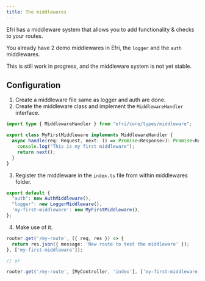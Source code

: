 ```yaml
---
title: The middlewares
---
```


Efri has a middleware system that allows you to add functionality & checks to your routes.

You already have 2 demo middlewares in Efri, the `logger` and the `auth` middlewares.

<Note type="warning">
This is still work in progress, and the middleware system is not yet stable.
</Note>

## Configuration

1. Create a middleware file same as logger and auth are done.
2. Create the middleware class and implement the `MiddlewareHandler` interface.
```ts
import type { MiddlewareHandler } from "efri/core/types/middleware";

export class MyFirstMiddleware implements MiddlewareHandler {
  async handle(req: Request, next: () => Promise<Response>): Promise<Response> {
    console.log("This is my first middleware");
    return next();
  }
}
```

3. Register the middleware in the `index.ts` file from within middlewares folder.

```ts
export default {
  "auth": new AuthMiddleware(),
  "logger": new LoggerMiddleware(),
  'my-first-middleware': new MyFirstMiddleware(),
};
```

4. Make use of it.

```ts
router.get('/my-route', ({ req, res }) => {
  return res.json({ message: 'New route to test the middleware' });
}, ['my-first-middleware']);

// or

router.get('/my-route', [MyController, 'index'], ['my-first-middleware']);
```
